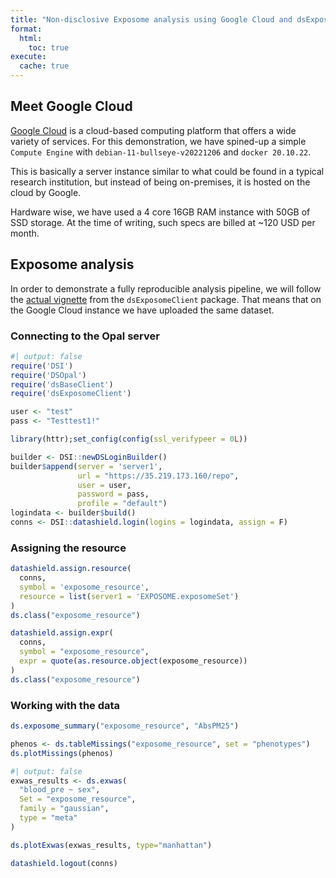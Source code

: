 ```yaml
---
title: "Non-disclosive Exposome analysis using Google Cloud and dsExposome"
format:
  html:
    toc: true
execute: 
  cache: true
---
```


## Meet Google Cloud

[Google Cloud](cloud.google.com) is a cloud-based computing platform that offers a wide variety of services. For this demonstration, we have spined-up a simple `Compute Engine` with `debian-11-bullseye-v20221206` and `docker 20.10.22`.

This is basically a server instance similar to what could be found in a typical research institution, but instead of being on-premises, it is hosted on the cloud by Google.

Hardware wise, we have used a 4 core 16GB RAM instance with 50GB of SSD storage. At the time of writing, such specs are billed at \~120 USD per month.

## Exposome analysis

In order to demonstrate a fully reproducible analysis pipeline, we will follow the [actual vignette](https://isglobal-brge.github.io/dsExposomeClient/articles/dsExposome.html) from the `dsExposomeClient` package. That means that on the Google Cloud instance we have uploaded the same dataset.

### Connecting to the Opal server

```r
#| output: false
require('DSI')
require('DSOpal')
require('dsBaseClient')
require('dsExposomeClient')

user <- "test"
pass <- "Testtest1!"

library(httr);set_config(config(ssl_verifypeer = 0L))

builder <- DSI::newDSLoginBuilder()
builder$append(server = 'server1', 
               url = "https://35.219.173.160/repo",
               user = user, 
               password = pass, 
               profile = "default")
logindata <- builder$build()
conns <- DSI::datashield.login(logins = logindata, assign = F)
```

### Assigning the resource

```r
datashield.assign.resource(
  conns, 
  symbol = 'exposome_resource', 
  resource = list(server1 = 'EXPOSOME.exposomeSet')
)
ds.class("exposome_resource")

datashield.assign.expr(
  conns, 
  symbol = "exposome_resource", 
  expr = quote(as.resource.object(exposome_resource))
)
ds.class("exposome_resource")
```

### Working with the data

```r
ds.exposome_summary("exposome_resource", "AbsPM25")
```

```r
phenos <- ds.tableMissings("exposome_resource", set = "phenotypes")
ds.plotMissings(phenos)
```

```r
#| output: false
exwas_results <- ds.exwas(
  "blood_pre ~ sex", 
  Set = "exposome_resource", 
  family = "gaussian",
  type = "meta"
)
```


```r
ds.plotExwas(exwas_results, type="manhattan")
```

```r
datashield.logout(conns)
```


